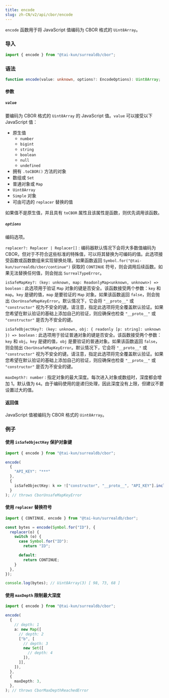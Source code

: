 ```yaml
---
title: encode
slug: zh-CN/v2/api/cbor/encode
---
```


`encode` 函数用于将 JavaScript 值编码为 CBOR 格式的 `Uint8Array`。

### 导入

```ts
import { encode } from "@tai-kun/surrealdb/cbor";
```

### 语法

```ts
function encode(value: unknown, options?: EncodeOptions): Uint8Array;
```

#### 参数

##### `value`

要编码为 CBOR 格式的 `Uint8Array` 的 JavaScript 值。`value` 可以接受以下 JavaScript 值：

- 原生值
  - `number`
  - `bigint`
  - `string`
  - `boolean`
  - `null`
  - `undefined`
- 拥有 `.toCBOR()` 方法的对象
- 数组或 `Set`
- 普通对象或 `Map`
- `Uint8Array`
- `Simple` 对象
- 可由可选的 `replacer` 替换的值

如果值不是原生值，并且具有 `toCBOR` 属性且该属性是函数，则优先调用该函数。

##### `options`

编码选项。

`replacer?: Replacer | Replacer[]`
:   编码器默认情况下会将大多数值编码为 CBOR，但对于不符合这些标准的特殊值，可以将其替换为可编码的值。此选项接受函数或函数数组来实现替换处理。如果函数返回 `Symbol.for("@tai-kun/surrealdb/cbor/continue")` 获取的 `CONTINUE` 符号，则会调用后续函数。如果无法替换任何值，则会抛出 `SurrealTypeError`。

`isSafeMapKey?: (key: unknown, map: ReadonlyMap<unknown, unknown>) => boolean`
:   此选项用于验证 `Map` 对象的键是否安全。该函数接受两个参数：`key` 和 `map`。`key` 是键的值，`map` 是要验证的 `Map` 对象。如果该函数返回 `false`，则会抛出 `CborUnsafeMapKeyError`。默认情况下，它会将 `"__proto__"` 或 `"constructor"` 视为不安全的键。请注意，指定此选项将完全覆盖默认验证。如果您希望在默认验证的基础上添加自己的验证，则应确保也检查 `"__proto__"` 或 `"constructor"` 是否为不安全的键。

`isSafeObjectKey?: (key: unknown, obj: { readonly [p: string]: unknown }) => boolean`
:   此选项用于验证普通对象的键是否安全。该函数接受两个参数：`key` 和 `obj`。`key` 是键的值，`obj` 是要验证的普通对象。如果该函数返回 `false`，则会抛出 `CborUnsafeMapKeyError`。默认情况下，它会将 `"__proto__"` 或 `"constructor"` 视为不安全的键。请注意，指定此选项将完全覆盖默认验证。如果您希望在默认验证的基础上添加自己的验证，则应确保也检查 `"__proto__"` 或 `"constructor"` 是否为不安全的键。

`maxDepth?: number`
:   指定对象的最大深度。每次进入对象或数组时，深度都会增加 1。默认值为 `64`。由于编码使用的是递归处理，因此深度没有上限，但建议不要设置过大的值。

#### 返回值

JavaScript 值被编码为 CBOR 格式的 `Uint8Array`。

### 例子

#### 使用 `isSafeObjectKey` 保护对象键

```ts
import { encode } from "@tai-kun/surrealdb/cbor";

encode(
  {
    "API_KEY": "***"
  },
  {
    isSafeObjectKey: k => !["constructor", "__proto__", "API_KEY"].includes(k),
  }
); // throws CborUnsafeMapKeyError
```

#### 使用 `replacer` 替换符号

```ts
import { CONTINUE, encode } from "@tai-kun/surrealdb/cbor";

const bytes = encode(Symbol.for("ID"), {
  replacer(o) {
    switch (o) {
      case Symbol.for("ID"):
        return "ID";

      default:
        return CONTINUE;
    }
  },
});

console.log(bytes); // Uint8Array(3) [ 98, 73, 68 ]
```

#### 使用 `maxDepth` 限制最大深度

```ts
import { encode } from "@tai-kun/surrealdb/cbor";

encode(
  {
    // depth: 1
    a: new Map([
      // depth: 2
      ["b", [
        // depth: 3
        new Set([
          // depth: 4
        ]),
      ]],
    ]),
  },
  {
    maxDepth: 3,
  },
); // throws CborMaxDepthReachedError
```
